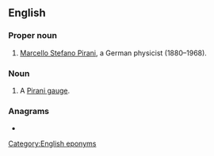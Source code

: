 ==English==

===Proper noun===
{{en-proper noun}}

# [[w:Marcello Pirani|Marcello Stefano Pirani]], a German physicist (1880–1968).

===Noun===
{{en-noun}}

# {{lb|en|physics|chemistry}} A [[Pirani gauge]].

===Anagrams===
* {{anagrams|en|rapini}}

[[Category:English eponyms]]